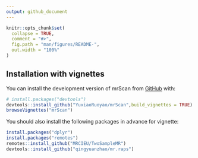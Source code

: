 ```yaml
---
output: github_document
---
```


<!-- README.md is generated from README.Rmd. Please edit that file -->

```r
knitr::opts_chunk$set(
  collapse = TRUE,
  comment = "#>",
  fig.path = "man/figures/README-",
  out.width = "100%"
)
```


## Installation with vignettes

You can install the development version of mrScan from [GitHub](https://github.com/) with:

``` r
# install.packages("devtools")
devtools::install_github("YuxiaoRuoyao/mrScan",build_vignettes = TRUE)
browseVignettes("mrScan")
```

You should also install the following packages in advance for vignette:
```r
install.packages("dplyr")
install.packages("remotes")
remotes::install_github("MRCIEU/TwoSampleMR")
devtools::install_github("qingyuanzhao/mr.raps")
```

